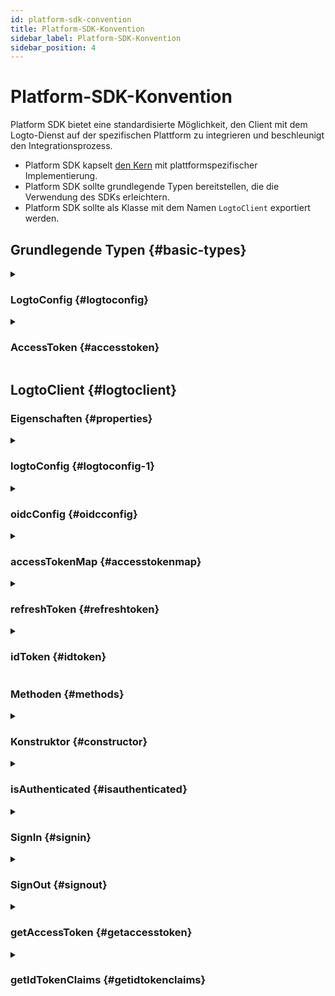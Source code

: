 ```yaml
---
id: platform-sdk-convention
title: Platform-SDK-Konvention
sidebar_label: Platform-SDK-Konvention
sidebar_position: 4
---
```


# Platform-SDK-Konvention

Platform SDK bietet eine standardisierte Möglichkeit, den Client mit dem Logto-Dienst auf der spezifischen Plattform zu integrieren und beschleunigt den Integrationsprozess.

- Platform SDK kapselt [den Kern](/developers/sdk-conventions/core-sdk-convention) mit plattformspezifischer Implementierung.
- Platform SDK sollte grundlegende Typen bereitstellen, die die Verwendung des SDKs erleichtern.
- Platform SDK sollte als Klasse mit dem Namen `LogtoClient` exportiert werden.

## Grundlegende Typen \{#basic-types}

<details>
  <summary>

### LogtoConfig \{#logtoconfig}

</summary>

| Name                | Typ        | Erforderlich | Standardwert                        | Anmerkungen                                                                                        |
| ------------------- | ---------- | ------------ | ----------------------------------- | -------------------------------------------------------------------------------------------------- |
| endpoint            | `string`   | ✅           |                                     | Der OIDC-Dienstendpunkt.                                                                           |
| appId               | `string`   | ✅           |                                     | Die Anwendungs-ID stammt von der Anwendung, die wir im Logto-Dienst registriert haben.             |
| scopes              | `string[]` |              | `[openid, offline_access, profile]` | Dieses Feld enthält immer `openid`, `offline_access` und `profile`.                                |
| resources           | `string[]` |              |                                     | Die geschützten Ressourcenindikatoren, die wir verwenden möchten.                                  |
| prompt              | `string`   |              | `consent`                           | Der Prompt-Wert, der in `generateSignInUri` verwendet wird.                                        |
| usingPersistStorage | `boolean`  |              | `true`                              | Entscheidet, ob Anmeldeinformationen auf dem lokalen Rechner gespeichert werden sollen oder nicht. |

**\*Anmerkungen**

- Du kannst dieses `LogtoConfig` erweitern, wenn du es benötigst.
- `usingPersistStorage` wird nur in Client-SDKs bereitgestellt. Z.B. iOS, Android und SPA.

</details>

<details>
  <summary>

### AccessToken \{#accesstoken}

</summary>

| Name      | Typ      | Anmerkungen             |
| --------- | -------- | ----------------------- |
| token     | `string` |                         |
| scope     | `string` |                         |
| expiresAt | `number` | Zeitstempel in Sekunden |

</details>

## LogtoClient \{#logtoclient}

### Eigenschaften \{#properties}

<details>
  <summary>

### logtoConfig \{#logtoconfig-1}

</summary>

**Typ**

`LogtoConfig`

</details>

<details>
  <summary>

### oidcConfig \{#oidcconfig}

</summary>

**Typ**

`OidcConfigResponse?`

</details>

<details>
  <summary>

### accessTokenMap \{#accesstokenmap}

</summary>

**Typ**

`Map<string, AccessToken>`

**Schlüssel**

- Der Schlüssel sollte mit `scope` und `resource` konstruiert werden.
- Die Werte in `scope` sollten alphabetisch sortiert und mit Leerzeichen verbunden werden.
- Der Schlüssel sollte im Muster: `${scope}@${resource}` konstruiert werden.
- Wenn `scope` oder `resource` null oder leer sind, sollten ihre Werte als leer behandelt werden.

Z.B., `"offline_access openid read:usr@https://logto.dev/api"`, `"@https://logto.dev/api"`, `"openid@"`, `"@"`.

**Wert**

- `AccessToken`, das die `expiresAt`-Eigenschaft verwendet, um die genaue Zeit anzugeben, wann ein Zugangstoken abläuft.

**Anmerkungen**

- Der `scope` wird immer ein Nullwert sein, da wir in Logto V1 keine benutzerdefinierten Berechtigungen unterstützen.
- Beim Erstellen des Zugangstoken-Schlüssels zur Speicherung eines Zugangstokens:
  - `scope` wird immer ein Nullwert sein.
  - Wenn das Zugangstoken kein JWT ist, behandle das `resource` als Nullwert.
  - Wenn das Zugangstoken ein JWT ist, dekodiere das Zugangstoken und verwende den `aud`-Anspruchswert der Nutzlast als `resource`-Teil des Zugangstoken-Schlüssels.

</details>

<details>
  <summary>

### refreshToken \{#refreshtoken}

</summary>

**Typ**

`string?`

**Anmerkungen**

`refreshToken` wird unter den folgenden Umständen gesetzt oder aktualisiert:

- Lade `refreshToken` aus dem Speicher.
- Der Server gibt ein `refreshToken` in der Antwort zurück, wenn das Token erfolgreich abgerufen wurde.
- Abmelden (wird auf `null` gesetzt).

</details>

<details>
  <summary>

### idToken \{#idtoken}

</summary>

**Typ**

`string?`

**Anmerkungen**

- `idToken` sollte überprüft werden, wenn es vom Backend stammt.
- `idToken` wird unter den folgenden Umständen gesetzt oder aktualisiert:
  - Lade `idToken` aus dem Speicher.
  - Der Server gibt ein `idToken` in der Antwort zurück, wenn das Token erfolgreich abgerufen wurde.
  - Abmelden (wird auf `null` gesetzt).

</details>

### Methoden \{#methods}

<details>
  <summary>

### Konstruktor \{#constructor}

</summary>

**Parameter**

| Parameter   | Typ           |
| ----------- | ------------- |
| logtoConfig | `LogtoConfig` |

**Rückgabetyp**

`LogtoClient`

**Anmerkungen**

- Du kannst zusätzliche Parameter hinzufügen, wenn du es benötigst.
- Wenn die Verwendung von Persistenzspeicher in logtoConfig aktiviert ist, bietet das Platform SDK die folgenden Funktionen:
  - Speichere persistente Daten mit einem eindeutigen Schlüssel basierend auf `clientId`.
  - Lade `refreshToken` und `idToken` beim Initialisieren vom lokalen Rechner.
  - Speichere `refreshToken` und `idToken` lokal bei `Core.fetchTokenByAuthorizationCode` und `Core.fetchTokenByRefreshToken`.

</details>

<details>
  <summary>

### isAuthenticated \{#isauthenticated}

</summary>

Um zu wissen, ob ein Benutzer authentifiziert ist oder nicht.  
Dies kann auch als Getter definiert werden.

Ein Benutzer wird als authentifiziert behandelt, wenn:

- Wir erfolgreich ein ID-Token erhalten haben.
- Wir ein ID-Token vom lokalen Rechner geladen haben.

**Parameter**

Keine.

**Rückgabetyp**

`boolean`

</details>

<details>
  <summary>

### SignIn \{#signin}

</summary>

Diese Methode sollte einen Anmeldevorgang starten und das Platform SDK sollte alle Schritte, die eine Autorisierung benötigt, um den Anmeldeumleitungsprozess abzuschließen, übernehmen.

Der Benutzer wird authentifiziert, nachdem diese Methode erfolgreich aufgerufen wurde.

Der Anmeldeprozess wird auf die Core-SDK-Funktionen zurückgreifen:

- `generateSignInUri`
- `verifyAndParseCodeFromCallbackUri`
- `fetchTokenByAuthorizationCode`

Anmerkungen:

- Da generateSignInUri die benötigten Ressourcen enthält, müssen wir die Ressource nicht an die fetchTokenByAuthorizationCode-Funktion übergeben.

**Parameter**

| Parameter   | Typ      |
| ----------- | -------- |
| redirectUri | `string` |

**Rückgabetyp**

`void`

**Ausnahmen**

- Jeder Fehler, der während dieses Anmeldeprozesses auftritt.

</details>

<details>
  <summary>

### SignOut \{#signout}

</summary>

Der Abmeldeprozess sollte die folgenden Schritte befolgen:

1. Lösche lokalen Speicher, Cookies, persistente Daten oder etwas anderes.
2. Widerrufe das erhaltene Auffrischungstoken über `Core.revoke` (der Logto-Dienst wird alle zugehörigen Tokens widerrufen, wenn das Auffrischungstoken widerrufen wird).
3. Leite den Benutzer zur Abmelde-URL von Logto weiter, es sei denn, Schritt 1 löscht die Sitzung der Anmeldeseite.

Anmerkungen:

- In Schritt 2 ist `Core.revoke` ein asynchroner Aufruf und wird den Abmeldeprozess nicht blockieren, selbst wenn er fehlschlägt.
- Schritt 3 basiert auf `Core.generateSignOutUri`, um die Abmelde-URL von Logto zu generieren.

**Parameter**

| Parameter             | Typ      | Erforderlich | Standardwert |
| --------------------- | -------- | ------------ | ------------ |
| postLogoutRedirectUri | `string` |              | `null`       |

**Rückgabetyp**

`void`

**Ausnahmen**

- Jeder Fehler, der während dieses Abmeldeprozesses auftritt.

</details>

<details>
  <summary>

### getAccessToken \{#getaccesstoken}

</summary>

`getAccessToken` ruft ein `AccessToken` durch `resource` und `scope` aus `accessTokenMap` ab und gibt den `token`-Wert dieses `AccessToken` zurück.

Wir setzen den `scope` auf `null`, wenn wir den Schlüssel der `accessTokenMap` erstellen, da wir in Logto V1 keine benutzerdefinierten Berechtigungen unterstützen.

**Anmerkungen**

- Wenn kein entsprechendes `AccessToken` gefunden werden kann, führe eine `Core.fetchTokenByRefreshToken`-Aktion aus, um das benötigte Token abzurufen.
- Wenn das `accessToken` nicht abgelaufen ist, gib den `token`-Wert darin zurück.
- Wenn das `accessToken` abgelaufen ist, führe eine `Core.fetchTokenByRefreshToken`-Aktion aus, um ein neues `accessToken` abzurufen, aktualisiere die lokale `accessTokenMap` und gib den neuen `token`-Wert darin zurück.
- Wenn `Core.fetchTokenByRefreshToken` fehlschlägt, informiere den Benutzer über die aufgetretene Ausnahme.
- Wenn das Auffrischungstoken nicht gefunden werden kann, informiere den Benutzer über eine nicht autorisierte Ausnahme.
- Nur durch das Erhalten eines `refreshToken` nach der Anmeldung können wir eine `Core.fetchTokenByRefreshToken`-Aktion ausführen.

**Parameter**

| Parameter | Typ      | Erforderlich | Standardwert |
| --------- | -------- | ------------ | ------------ |
| resource  | `string` |              | `null`       |

**Rückgabetyp**

`string`

**Ausnahmen**

- Der Benutzer ist nicht authentifiziert.
- Die Eingabe `resource` ist nicht im `logtoConfig` gesetzt.
- Kein Auffrischungstoken gefunden vor `Core.fetchTokenByRefreshToken`.
- `Core.fetchTokenByRefreshToken` ist fehlgeschlagen.

</details>

<details>
  <summary>

### getIdTokenClaims \{#getidtokenclaims}

</summary>

`getIdTokenClaims` gibt ein Objekt zurück, das die Ansprüche der `idToken`-Eigenschaft trägt.

**Parameter**

Keine.

**Rückgabetyp**

`IdTokenClaims`

**Ausnahmen**

- Der Benutzer ist nicht authentifiziert.

</details>
